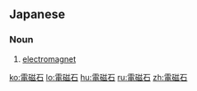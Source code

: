 ==Japanese==
{{ja-kanjitab|でん|じ|しゃく|yomi=on}}

===Noun===
{{ja-noun|でんじしゃく}}

# [[electromagnet]]

[[ko:電磁石]]
[[lo:電磁石]]
[[hu:電磁石]]
[[ru:電磁石]]
[[zh:電磁石]]